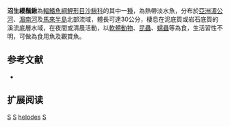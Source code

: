 {{Speciesbox 
| taxon = Syncrossus helodes
| status = LC
| status_system = IUCN3.1
| authority =  [[Sauvage|Sauvage]], 1876
| synonyms = *''Botia helodes, Sauvage, 1876''
}}
'''沼生纓鬚鰍'''為[[輻鰭魚綱|輻鰭魚綱]][[鯉形目|鯉形目]][[沙鰍科|沙鰍科]]的其中一[[種|種]]，為熱帶淡水魚，分布於[[亞洲|亞洲]][[湄公河|湄公河]]、[[湄南河|湄南河]]及[[馬來半島|馬來半島]]北部流域，體長可達30公分，棲息在泥底質或岩石底質的溪流底層水域，在夜間或清晨活動，以[[軟體動物|軟體動物]]、[[昆蟲|昆蟲]]、[[蠕蟲|蠕蟲]]等為食，生活習性不明，可做為食用魚及觀賞魚。

==参考文献==
{{refbegin}}
*{{FishBase_species|genus=Syncrossus|species=helodes|year=2014|month=2}}
{{refend}}

== 扩展阅读 ==
{{refbegin}}
{{wikispecies-inline|Syncrossus helodes|沼生纓鬚鰍}}
{{refend}}
{{Taxonbar|from=Q3755348}}

[[Category:食用魚|S]]
[[Category:觀賞魚|S]]
[[Category:纓鬚鰍屬|helodes]]
[[Category:1876年描述的魚類|S]]